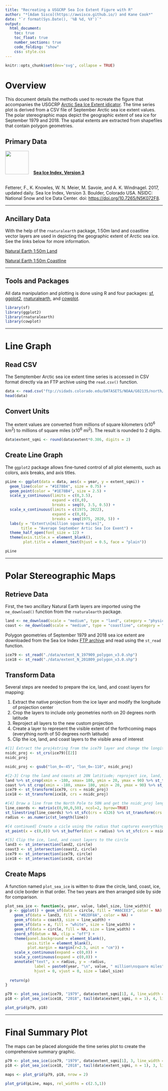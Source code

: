 ```yaml
---
title: "Recreating a USGCRP Sea Ice Extent Figure with R"
author: "*[Adam Sisco](https://awsisco.github.io/) and Kane Cook*"
date: "`r format(Sys.Date(), '%B %d, %Y')`"
output:
  html_document:
    toc: true
    toc_float: true
    number_sections: true
    code_folding: "show"
    css: style.css
---
```


```r
knitr::opts_chunk$set(dev='svg', collapse = TRUE)
```

# Overview {.tabset .tabset-fade}

This document details the methods used to recreate the figure that accompanies the USGCRP [Arctic Sea Ice Extent idicator](https://www.globalchange.gov/browse/indicators/indicator-arctic-sea-ice-extent){target="_blank"}. The time series plot is derived from a CSV file of September Arctic sea ice extent values. The polar stereographic maps depict the geographic extent of sea ice for September 1979 and 2018. The spatial extents are extracted from shapefiles that contain polygon geometries.

## Primary Data {-}

<img style="padding-right: 15px;" src="./images/noaaLogo.png" width="75px">[**Sea Ice Index, Version 3**](https://doi.org/10.7265/N5K072F8){target="_blank"}

<br/>
Fetterer, F., K. Knowles, W. N. Meier, M. Savoie, and A. K. Windnagel. 2017, updated daily. Sea Ice Index, Version 3. Boulder, Colorado USA. NSIDC: National Snow and Ice Data Center. doi: [https://doi.org/10.7265/N5K072F8](https://doi.org/10.7265/N5K072F8){target="_blank"}.

***

## Ancillary Data {-}
With the help of the `rnaturalearth` package, 1:50m land and coastline vector layers are used in depicting the geographic extent of Arctic sea ice. See the links below for more information.

[Natural Earth 1:50m Land](https://www.naturalearthdata.com/downloads/50m-physical-vectors/50m-land/){target="_blank"}

[Natural Earth 1:50m Coastline](https://www.naturalearthdata.com/downloads/50m-physical-vectors/50m-coastline/){target="_blank"}

***

## Tools and Packages {-}

All data manipulation and plotting is done using R and four packages: [sf](https://github.com/r-spatial/sf){target="_blank"}, [ggplot2](https://github.com/tidyverse/ggplot2){target="_blank"}, [rnaturalearth](https://github.com/ropensci/rnaturalearth){target="_blank"}, and [cowplot](https://github.com/wilkelab/cowplot){target="_blank"}.

```r
library(sf)
library(ggplot2)
library(rnaturalearth)
library(cowplot)
```

***

# Line Graph

## Read CSV
The Semptember Arctic sea ice extent time series is accessed in CSV format directly via an FTP archive using the `read.csv()` function.

```r
data <- read.csv("ftp://sidads.colorado.edu/DATASETS/NOAA/G02135/north/monthly/data/N_09_extent_v3.0.csv")
head(data)
```

## Convert Units
The extent values are converted from millions of square kilometers (x10^6^ km^2^) to millions of square miles (x10^6^ mi^2^). The result is rounded to 2 digits.

```r
data$extent_sqmi <- round(data$extent*0.386, digits = 2)
```

## Create Line Graph
The `ggplot2` package allows fine-tuned control of all plot elements, such as colors, axis breaks, and axis titles.

```r
pLine <- ggplot(data = data, aes(x = year, y = extent_sqmi)) +
  geom_line(color = "#1E78B4", size = 0.75) +
  geom_point(color = "#1E78B4", size = 2.5) +
  scale_y_continuous(limits = c(0,3.5),
                     expand = c(0,0),
                     breaks = seq(0, 3.5, 0.5)) +
  scale_x_continuous(limits = c(1975, 2022),
                     expand = c(0,0),
                     breaks = seq(1975, 2020, 5)) +
  labs(y = "Extent\n[million square miles]",
       title = "Average September Artic Sea Ice Exent") +
  theme_half_open(font_size = 12) +
  theme(axis.title.x = element_blank(),
        plot.title = element_text(hjust = 0.5, face = "plain"))

pLine
```

***

# Polar Stereographic Maps

## Retrieve Data
First, the two ancillary Natural Earth layers are imported using the `ne_download()` function from the `rnaturalearth` package.

```r
land <- ne_download(scale = "medium", type = "land", category = "physical", returnclass = "sf")
coast <- ne_download(scale = "medium", type = "coastline", category = "physical", returnclass = "sf")
```

Polygon geometries of September 1979 and 2018 sea ice extent are downloaded from the Sea Ice Index [FTP archive](ftp://sidads.colorado.edu/DATASETS/NOAA/G02135/north/monthly/shapefiles/shp_extent/09_Sep/){target="_blank"} and read using the `st_read` function.

```r
ice79 <- st_read("./data/extent_N_197909_polygon_v3.0.shp")
ice18 <- st_read("./data/extent_N_201809_polygon_v3.0.shp")
```

## Transform Data
Several steps are needed to prepare the ice, land, and coast layers for mapping:

1. Extract the native projection from the ice layer and modify the longitude of projection center
2. Crop the layers to include only geometries north on 20 degrees north latitude
3. Reproject all layers to the new custom projection
4. Create a layer to represent the visible extent of the forthcoming maps (everything north of 50 degrees north latitude)
5. Clip the ice, land, and coast layers to the visible area of interest

```r
#[1] Extract the proj4string from the ice79 layer and change the longitude of projection center to -110
nsidc_proj <- st_crs(ice79)[[2]]
nsidc_proj
```

```r
nsidc_proj <- gsub("lon_0=-45", "lon_0=-110", nsidc_proj)
```

```r
#[2-3] Crop the land and coasts at 20N latitiude; reproject ice, land, and coasts to nsidc_proj
land %>% st_crop(xmin = -180, xmax= 180, ymin = 20, ymax = 90) %>% st_transform(crs = nsidc_proj) -> land2 
coast %>% st_crop(xmin = -180, xmax= 180, ymin = 20, ymax = 90) %>% st_transform(crs = nsidc_proj) -> coast2
ice79 <- st_transform(ice79, crs = nsidc_proj)
ice18 <- st_transform(ice18, crs = nsidc_proj)

#[4] Draw a line from the North Pole to 50N and get the nsidc_proj length of that line
line_coords <- matrix(c(0,90,0,50), ncol=2, byrow=TRUE)
st_linestring(line_coords) %>% st_sfc(crs = 4326) %>% st_transform(crs = nsidc_proj)-> line
radius <- as.numeric(st_length(line))

#[4 continued] Create a cicle using the radius that captures everything north of 50N
st_point(x = c(0,0)) %>% st_buffer(dist = radius) %>% st_sfc(crs = nsidc_proj) -> circle

#[5] Clip the ice, land, and coast layers to the circle
land3 <- st_intersection(land2, circle)
coast3 <- st_intersection(coast2, circle)
ice79 <- st_intersection(ice79, circle)
ice18 <- st_intersection(ice18, circle)
```

## Create Maps

A function named `plot_sea_ice` is witten to draw the circle, land, coast, ice, and cicle border in that order. The two years are then arranged side by side for comparison.

```r

plot_sea_ice <- function(x, year, value, label_size, line_width){
  p <- ggplot() + geom_sf(data = circle, fill = "#A6CEE3", color = NA) +
    geom_sf(data = land3, fill = "#B2DF8A", color = NA) +
    geom_sf(data = coast3, size = line_width) +
    geom_sf(data = x, fill = "white", size = line_width) +
    geom_sf(data = circle, fill = NA, size = line_width) +
    coord_sf(datum = NA, clip = "off") +
    theme(panel.background = element_blank(),
          axis.title = element_blank(),
          plot.margin = margin(r=2.5, unit = "cm")) +
    scale_x_continuous(expand = c(0,0)) +
    scale_y_continuous(expand = c(0,0)) +
    annotate("text", x = radius, y = -radius,
             label = paste0(year, "\n", value, " million\nsquare miles"),
             hjust = 0, vjust = 0, size = label_size)
  
  return(p)
}

p79 <- plot_sea_ice(ice79, "1979", data$extent_sqmi[1], 4, line_width = 0.25)
p18 <- plot_sea_ice(ice18, "2018", tail(data$extent_sqmi, n = 1), 4, line_width = 0.25)

plot_grid(p79, p18)
```

***

# Final Summary Plot

The maps can be placed alongside the time series plot to create the comprehensive summary graphic.

```r
p79 <- plot_sea_ice(ice79, "1979", data$extent_sqmi[1], 3, line_width = 0.25)
p18 <- plot_sea_ice(ice18, "2018", tail(data$extent_sqmi, n = 1), 3, line_width = 0.25)

maps <- plot_grid(p79, p18, nrow = 2)

plot_grid(pLine, maps, rel_widths = c(2.5,1))
```